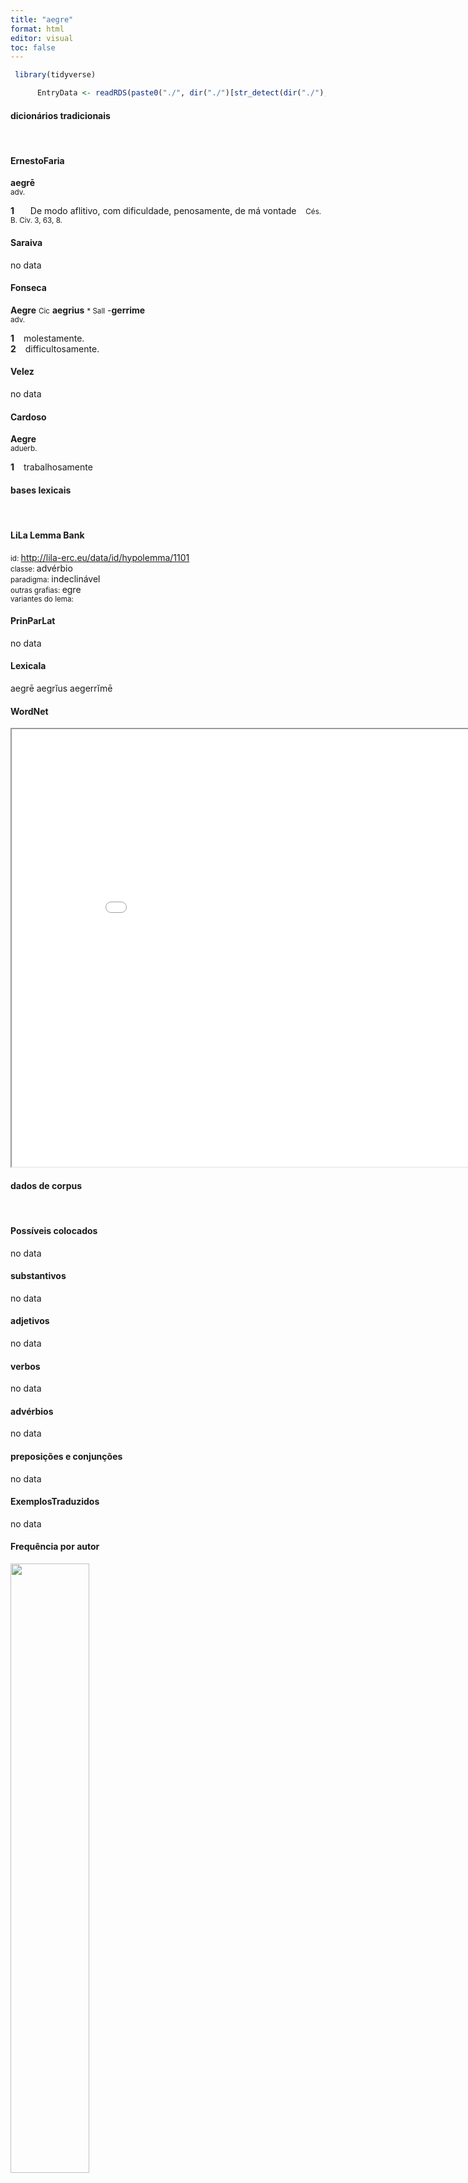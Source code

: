 ```yaml
---
title: "aegre"
format: html
editor: visual
toc: false
---
```



```r
 library(tidyverse) 

      EntryData <- readRDS(paste0("./", dir("./")[str_detect(dir("./"), "_xx97-101-103-114-101xx_.rds")]))

```


#### dicionários tradicionais

&emsp;




::: panel-tabset

#### ErnestoFaria

<b>aegrē</b> <br> <small>adv.</small> <br> <small></small>   <p> <b>1</b> &ensp; <small></small> &ensp; De modo aflitivo, com dificuldade, penosamente, de má vontade &ensp; <small>Cés. B. Civ. 3, 63, 8.</small> </p>




#### Saraiva

no data




#### Fonseca

<b>Aegre</b> <small>Cic</small> <b>aegrius</b> <small>* Sall</small> -<b>gerrime</b> <br> <small>adv.</small>   <p> <b>1</b> &ensp; molestamente. <br> <b>2</b> &ensp; difficultosamente. </p>




#### Velez

no data




#### Cardoso

<b>Aegre</b> <br> <small>aduerb.</small>   <p> <b>1</b> &ensp; trabalhosamente </p>


:::



#### bases lexicais

&emsp;






::: panel-tabset

#### LiLa Lemma Bank

<small> id: </small> <a href=' http://lila-erc.eu/data/id/hypolemma/1101 ' target="_blank"> http://lila-erc.eu/data/id/hypolemma/1101 </a> <br>
<small> classe: </small> advérbio    <br>
<small> paradigma: </small> indeclinável <br>
<small> outras grafias: </small> egre <br>
<small> variantes do lema: </small>  <br>





#### PrinParLat

no data




#### Lexicala

aegrē 
 aegrĭus 
 aegerrĭmē




#### WordNet

<iframe width='900' height='700' src='Media/Tree__xx97-101-103-114-101xx__sem_type_lexemes_pt.html'>

</iframe>


:::



#### dados de corpus

&emsp;




::: panel-tabset

#### Possíveis colocados

no data




#### substantivos

no data




#### adjetivos

no data




#### verbos

no data




#### advérbios

no data




#### preposições e conjunções

no data


:::



::: panel-tabset

#### ExemplosTraduzidos

no data




#### Frequência por autor

![](./Media/barchart__xx97-101-103-114-101xx__lemma_BY_author_Frequencies.webp){width=50% fig-alt='This charts plots the frequency of lemma by author_Frequencies. The Caesar subcorpus registers the highest normalized frequency, with the value of 1.89 and an absolute frequency of 5. The Sallustius subcorpus follows, with a normalized frequency of 0 and an absolute frequency of 0. the subcorpus with the least normalized frequency is Horatius with the normalized value of 0 and an absolute freqeuncy of 0. here are all the values: subcorpus: Caesar ; normalized frequency: 5 ; absolute frequency: 1.88836014804744. subcorpus: Cicero ; normalized frequency: 3 ; absolute frequency: 0.186887941989983. subcorpus: Horatius ; normalized frequency: 0 ; absolute frequency: 0. subcorpus: Ovidius ; normalized frequency: 0 ; absolute frequency: 0. subcorpus: Phaedrus ; normalized frequency: 0 ; absolute frequency: 0. subcorpus: Sallustius ; normalized frequency: 0 ; absolute frequency: 0. subcorpus: Seneca ; normalized frequency: 5 ; absolute frequency: 0.933166607566115. subcorpus: Suetonius ; normalized frequency: 0 ; absolute frequency: 0. subcorpus: Tacitus ; normalized frequency: 0 ; absolute frequency: 0. subcorpus: Vergilius ; normalized frequency: 0 ; absolute frequency: 0. subcorpus: Hieronymus ; normalized frequency: 0 ; absolute frequency: 0'}




#### Frequência por gênero

![](./Media/barchart__xx97-101-103-114-101xx__lemma_BY_genre_Frequencies.webp){width=50% fig-alt='This charts plots the frequency of lemma by genre_Frequencies. The Prosa.histórica subcorpus registers the highest normalized frequency, with the value of 1.22 and an absolute frequency of 5. The Poesia.didática subcorpus follows, with a normalized frequency of 0 and an absolute frequency of 0. the subcorpus with the least normalized frequency is Poesia.lírica with the normalized value of 0 and an absolute freqeuncy of 0. here are all the values: subcorpus: Prosa.histórica ; normalized frequency: 5 ; absolute frequency: 1.21716692227172. subcorpus: Prosa.filosófica ; normalized frequency: 5 ; absolute frequency: 0.823709658819459. subcorpus: Prosa.oratória ; normalized frequency: 1 ; absolute frequency: 0.0960125968527071. subcorpus: Prosa.epistolográfica ; normalized frequency: 1 ; absolute frequency: 0.264977874347492. subcorpus: Poesia.lírica ; normalized frequency: 0 ; absolute frequency: 0. subcorpus: Poesia.didática ; normalized frequency: 0 ; absolute frequency: 0. subcorpus: Poesia.trágica ; normalized frequency: 1 ; absolute frequency: 0.868658790826963. subcorpus: Poesia.épica ; normalized frequency: 0 ; absolute frequency: 0. subcorpus: Prosa.ficcional ; normalized frequency: 0 ; absolute frequency: 0'}




#### Frequência por século

![](./Media/barchart__xx97-101-103-114-101xx__lemma_BY_period_Frequencies.webp){width=50% fig-alt='This charts plots the frequency of lemma by period_Frequencies. The I.d.C. subcorpus registers the highest normalized frequency, with the value of 0.76 and an absolute frequency of 5. The I.a.C. subcorpus follows, with a normalized frequency of 0.37 and an absolute frequency of 8. the subcorpus with the least normalized frequency is II.d.C. with the normalized value of 0 and an absolute freqeuncy of 0. here are all the values: subcorpus: I.a.C. ; normalized frequency: 8 ; absolute frequency: 0.372352804282057. subcorpus: I.d.C. ; normalized frequency: 5 ; absolute frequency: 0.764876854826373. subcorpus: II.d.C. ; normalized frequency: 0 ; absolute frequency: 0. subcorpus: IV.d.C. ; normalized frequency: 0 ; absolute frequency: 0'}


:::

